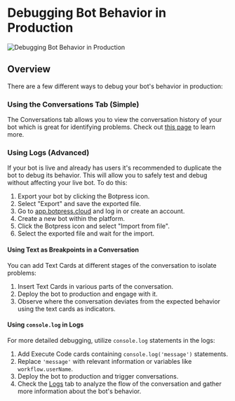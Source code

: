 # Debugging Bot Behavior in Production

![Debugging Bot Behavior in Production](/docs/content/debugging-production-bot.png)

## Overview

There are a few different ways to debug your bot's behavior in production:

### Using the Conversations Tab (Simple)

The Conversations tab allows you to view the conversation history of your bot which is great for identifying problems. Check out [this page](../admin-dashboard/conversations) to learn more.

### Using Logs (Advanced)

If your bot is live and already has users it's recommended to duplicate the bot to debug its behavior. This will allow you to safely test and debug without affecting your live bot. To do this:

1. Export your bot by clicking the Botpress icon.
2. Select "Export" and save the exported file.
3. Go to [app.botpress.cloud](https://app.botpress.cloud) and log in or create an account.
4. Create a new bot within the platform.
5. Click the Botpress icon and select "Import from file".
6. Select the exported file and wait for the import.

#### Using Text as Breakpoints in a Conversation

You can add Text Cards at different stages of the conversation to isolate problems:

1. Insert Text Cards in various parts of the conversation.
2. Deploy the bot to production and engage with it.
3. Observe where the conversation deviates from the expected behavior using the text cards as indicators.

#### Using `console.log` in Logs

For more detailed debugging, utilize `console.log` statements in the logs:

1. Add Execute Code cards containing `console.log('message')` statements.
2. Replace `'message'` with relevant information or variables like `workflow.userName`.
3. Deploy the bot to production and trigger conversations.
4. Check the [Logs](../admin-dashboard/logs) tab to analyze the flow of the conversation and gather more information about the bot's behavior.
